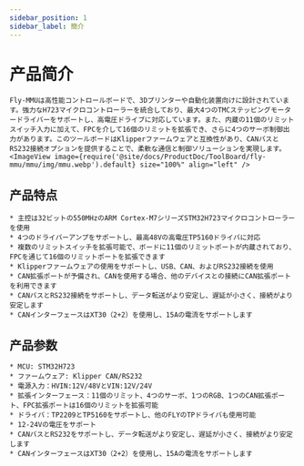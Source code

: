 ```yaml
---
sidebar_position: 1
sidebar_label: 簡介
---
```


# 产品简介

    Fly-MMUは高性能コントロールボードで、3Dプリンターや自動化装置向けに設計されています。強力なH723マイクロコントローラーを統合しており、最大4つのTMCステッピングモータードライバーをサポートし、高電圧ドライブに対応しています。また、内蔵の11個のリミットスイッチ入力に加えて、FPCを介して16個のリミットを拡張でき、さらに4つのサーボ制御出力があります。このツールボードはKlipperファームウェアと互換性があり、CANバスとRS232接続オプションを提供することで、柔軟な通信と制御ソリューションを実現します。
    <ImageView image={require('@site/docs/ProductDoc/ToolBoard/fly-mmu/mmu/img/mmu.webp').default} size="100%" align="left" />

## 产品特点

    * 主控は32ビットの550MHzのARM Cortex-M7シリーズSTM32H723マイクロコントローラーを使用
    * 4つのドライバーアンプをサポートし、最高48Vの高電圧TP5160ドライバに対応
    * 複数のリミットスイッチを拡張可能で、ボードに11個のリミットポートが内蔵されており、FPCを通じて16個のリミットポートを拡張できます
    * Klipperファームウェアの使用をサポートし、USB、CAN、およびRS232接続を使用
    * CAN拡張ポートが予備され、CANを使用する場合、他のデバイスとの接続にCAN拡張ポートを利用できます
    * CANバスとRS232接続をサポートし、データ転送がより安定し、遅延が小さく、接続がより安定します
    * CANインターフェースはXT30（2+2）を使用し、15Aの電流をサポートします

## 产品参数

    * MCU: STM32H723
    * ファームウェア: Klipper CAN/RS232
    * 電源入力：HVIN:12V/48VとVIN:12V/24V
    * 拡張インターフェース：11個のリミット、4つのサーボ、1つのRGB、1つのCAN拡張ポート、FPC拡張ポートは16個のリミットを拡張可能
    * ドライバ：TP2209とTP5160をサポートし、他のFLYのTPドライバも使用可能
    * 12-24Vの電圧をサポート
    * CANバスとRS232をサポートし、データ転送がより安定し、遅延が小さく、接続がより安定します
    * CANインターフェースはXT30（2+2）を使用し、15Aの電流をサポートします
